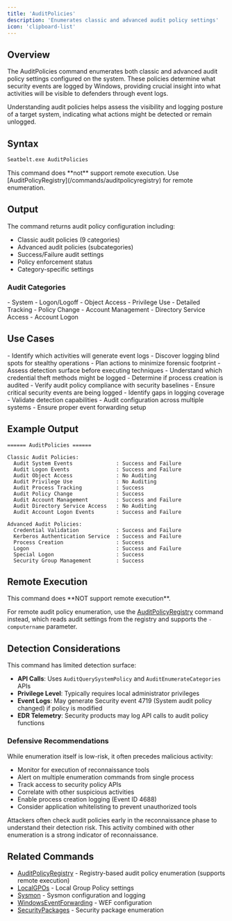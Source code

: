 ```yaml
---
title: 'AuditPolicies'
description: 'Enumerates classic and advanced audit policy settings'
icon: 'clipboard-list'
---
```


## Overview

The AuditPolicies command enumerates both classic and advanced audit policy settings configured on the system. These policies determine what security events are logged by Windows, providing crucial insight into what activities will be visible to defenders through event logs.

Understanding audit policies helps assess the visibility and logging posture of a target system, indicating what actions might be detected or remain unlogged.

## Syntax

```bash
Seatbelt.exe AuditPolicies
```

<Note>
This command does **not** support remote execution. Use [AuditPolicyRegistry](/commands/auditpolicyregistry) for remote enumeration.
</Note>

## Output

The command returns audit policy configuration including:

- Classic audit policies (9 categories)
- Advanced audit policies (subcategories)
- Success/Failure audit settings
- Policy enforcement status
- Category-specific settings

### Audit Categories

<Accordion title="Classic Audit Policy Categories">
- System
- Logon/Logoff
- Object Access
- Privilege Use
- Detailed Tracking
- Policy Change
- Account Management
- Directory Service Access
- Account Logon
</Accordion>

## Use Cases

<Tabs>
  <Tab title="Red Team">
    - Identify which activities will generate event logs
    - Discover logging blind spots for stealthy operations
    - Plan actions to minimize forensic footprint
    - Assess detection surface before executing techniques
    - Understand which credential theft methods might be logged
    - Determine if process creation is audited
  </Tab>
  <Tab title="Blue Team">
    - Verify audit policy compliance with security baselines
    - Ensure critical security events are being logged
    - Identify gaps in logging coverage
    - Validate detection capabilities
    - Audit configuration across multiple systems
    - Ensure proper event forwarding setup
  </Tab>
</Tabs>

## Example Output

```
====== AuditPolicies ======

Classic Audit Policies:
  Audit System Events              : Success and Failure
  Audit Logon Events               : Success and Failure
  Audit Object Access              : No Auditing
  Audit Privilege Use              : No Auditing
  Audit Process Tracking           : Success
  Audit Policy Change              : Success
  Audit Account Management         : Success and Failure
  Audit Directory Service Access   : No Auditing
  Audit Account Logon Events       : Success and Failure

Advanced Audit Policies:
  Credential Validation            : Success and Failure
  Kerberos Authentication Service  : Success and Failure
  Process Creation                 : Success
  Logon                            : Success and Failure
  Special Logon                    : Success
  Security Group Management        : Success
```

## Remote Execution

<Warning>
This command does **NOT support remote execution**.
</Warning>

For remote audit policy enumeration, use the [AuditPolicyRegistry](/commands/auditpolicyregistry) command instead, which reads audit settings from the registry and supports the `-computername` parameter.

## Detection Considerations

<Info>
This command has limited detection surface:
</Info>

- **API Calls**: Uses `AuditQuerySystemPolicy` and `AuditEnumerateCategories` APIs
- **Privilege Level**: Typically requires local administrator privileges
- **Event Logs**: May generate Security event 4719 (System audit policy changed) if policy is modified
- **EDR Telemetry**: Security products may log API calls to audit policy functions

### Defensive Recommendations

<Warning>
While enumeration itself is low-risk, it often precedes malicious activity:
</Warning>

- Monitor for execution of reconnaissance tools
- Alert on multiple enumeration commands from single process
- Track access to security policy APIs
- Correlate with other suspicious activities
- Enable process creation logging (Event ID 4688)
- Consider application whitelisting to prevent unauthorized tools

<Tip>
Attackers often check audit policies early in the reconnaissance phase to understand their detection risk. This activity combined with other enumeration is a strong indicator of reconnaissance.
</Tip>

## Related Commands

- [AuditPolicyRegistry](/commands/auditpolicyregistry) - Registry-based audit policy enumeration (supports remote execution)
- [LocalGPOs](/commands/localgpos) - Local Group Policy settings
- [Sysmon](/commands/sysmon) - Sysmon configuration and logging
- [WindowsEventForwarding](/commands/windowseventforwarding) - WEF configuration
- [SecurityPackages](/commands/securitypackages) - Security package enumeration
